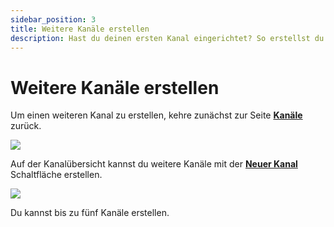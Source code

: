 ---
sidebar_position: 3
title: Weitere Kanäle erstellen
description: Hast du deinen ersten Kanal eingerichtet? So erstellst du noch mehr.
---

# Weitere Kanäle erstellen

Um einen weiteren Kanal zu erstellen, kehre zunächst zur Seite **[Kanäle](https://odysee.com/$/channels)** zurück.

![](https://i.imgur.com/KB8nfF3.png)

Auf der Kanalübersicht kannst du weitere Kanäle mit der **[Neuer Kanal](https://odysee.com/$/channel/new)** Schaltfläche erstellen.

![](https://i.imgur.com/5ygxxOS.png)

Du kannst bis zu fünf Kanäle erstellen.
